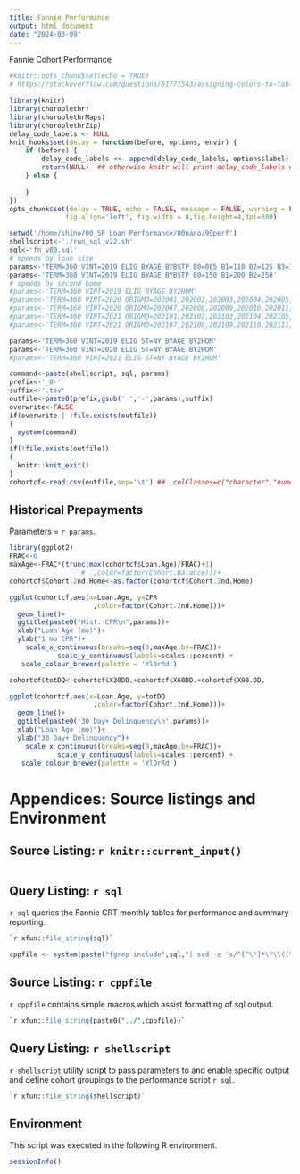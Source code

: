 ```yaml
---
title: Fannie Performance
output: html_document
date: "2024-03-09"
---
```

Fannie Cohort Performance 

```r
#knitr::opts_chunk$set(echo = TRUE)
# https://stackoverflow.com/questions/61771543/assigning-colors-to-table-values-using-choroplethr

library(knitr)
library(choroplethr)
library(choroplethrMaps)
library(choroplethrZip)
delay_code_labels <- NULL
knit_hooks$set(delay = function(before, options, envir) {
    if (before) {
        delay_code_labels <<- append(delay_code_labels, options$label)
        return(NULL)  ## otherwise knitr will print delay_code_labels every time
    } else {
        
    }
})
opts_chunk$set(delay = TRUE, echo = FALSE, message = FALSE, warning = FALSE, 
              fig.align='left', fig.width = 8,fig.height=4,dpi=300)

```

```r
setwd('/home/shino/00 SF Loan Performance/00nano/99perf')
shellscript<-'./run_sql_v22.sh'
sql<-'fn_v80.sql'
# speeds by loan size
params<-'TERM=360 VINT=2019 ELIG BYAGE BYBSTP B0=085 B1=110 B2=125 B3=150 B4=175 B5=200 B6=225 B7=250 B8=275 B9=500'
params<-'TERM=360 VINT=2019 ELIG BYAGE BYBSTP B0=150 B1=200 B2=250'
# speeds by second home
#params<-'TERM=360 VINT=2019 ELIG BYAGE BY2HOM'
#params<-'TERM=360 VINT=2020 ORIGMO=202001,202002,202003,202004,202005,202006 ELIG BYAGE BY2HOM'
#params<-'TERM=360 VINT=2020 ORIGMO=202007,202008,202009,202010,202011,202012 ELIG BYAGE BY2HOM'
#params<-'TERM=360 VINT=2021 ORIGMO=202101,202102,202103,202104,202105,202106 ELIG BYAGE BY2HOM'
#params<-'TERM=360 VINT=2021 ORIGMO=202107,202108,202109,202110,202111,202112 ELIG BYAGE BY2HOM'

params<-'TERM=360 VINT=2019 ELIG ST=NY BYAGE BY2HOM'
params<-'TERM=360 VINT=2020 ELIG ST=NY BYAGE BY2HOM'
#params<-'TERM=360 VINT=2021 ELIG ST=NY BYAGE BY2HOM'

command<-paste(shellscript, sql, params)
prefix<-'_0-'
suffix<-'.tsv'
outfile<-paste0(prefix,gsub(' ','-',params),suffix)
overwrite<-FALSE
if(overwrite | !file.exists(outfile))
{
  system(command)
}
if(!file.exists(outfile))
{
  knitr::knit_exit()
}
cohortcf<-read.csv(outfile,sep='\t') ## ,colClasses=c("character","numeric"))
```

## Historical Prepayments

Parameters = `r params`.

```r
library(ggplot2)
FRAC<-6
maxAge<-FRAC*(trunc(max(cohortcf$Loan.Age)/FRAC)+1)
                  #  ,color=factor(Cohort.Balance)))+
cohortcf$Cohort.2nd.Home<-as.factor(cohortcf$Cohort.2nd.Home)

ggplot(cohortcf,aes(x=Loan.Age, y=CPR
                     ,color=factor(Cohort.2nd.Home)))+
  geom_line()+
  ggtitle(paste0("Hist. CPR\n",params))+
  xlab("Loan Age (mo)")+
  ylab("1 mo CPR")+
    scale_x_continuous(breaks=seq(0,maxAge,by=FRAC))+
            scale_y_continuous(labels=scales::percent) +
   scale_colour_brewer(palette = 'YlOrRd')

```
```r
cohortcf$totDQ<-cohortcf$X30DD.+cohortcf$X60DD.+cohortcf$X90.DD.

ggplot(cohortcf,aes(x=Loan.Age, y=totDQ
                     ,color=factor(Cohort.2nd.Home)))+
  geom_line()+
  ggtitle(paste0('30 Day+ Delinquency\n',params))+
  xlab("Loan Age (mo)")+
  ylab("30 Day+ Delinquency")+
    scale_x_continuous(breaks=seq(0,maxAge,by=FRAC))+
            scale_y_continuous(labels=scales::percent) +
   scale_colour_brewer(palette = 'YlOrRd')

```

# Appendices: Source listings and Environment

## Source Listing: `r knitr::current_input()`

```r
```

## Query Listing: `r sql`

`r sql` queries the Fannie CRT monthly tables for performance and summary reporting.
```sql
`r xfun::file_string(sql)`
```
```r
cppfile <- system(paste("fgrep include",sql,"| sed -e 's/^[^\"]*\"\\([^\"]*\\)\"/\\1/'"), intern = TRUE)
```

## Source Listing: `r cppfile`
`r cppfile` contains simple macros which assist formatting of sql output.
```sql
`r xfun::file_string(paste0("../",cppfile))`
```
## Query Listing: `r shellscript`

`r shellscript` utility script to pass parameters to and 
enable specific output and define cohort groupings to the performance script `r sql`.
```sql
`r xfun::file_string(shellscript)`
```


## Environment

This script was executed in the following R environment.
```r
sessionInfo()
```

